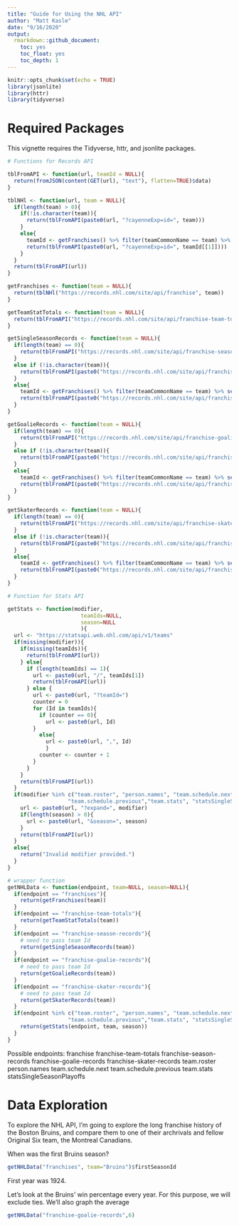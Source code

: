```yaml
---
title: "Guide for Using the NHL API"
author: "Matt Kasle"
date: "9/16/2020"
output: 
  rmarkdown::github_document:
    toc: yes
    toc_float: yes
    toc_depth: 1
---
```


```r
knitr::opts_chunk$set(echo = TRUE)
library(jsonlite)
library(httr)
library(tidyverse)
```

# Required Packages
This vignette requires the Tidyverse, httr, and jsonlite packages.

```r
# Functions for Records API

tblFromAPI <- function(url, teamId = NULL){
  return(fromJSON(content(GET(url), "text"), flatten=TRUE)$data)
}

tblNHl <- function(url, team = NULL){
  if(length(team) > 0){
    if(!is.character(team)){
      return(tblFromAPI(paste0(url, "?cayenneExp=id=", team)))
    }
    else{
      teamId <- getFranchises() %>% filter(teamCommonName == team) %>% select(id)
      return(tblFromAPI(paste0(url, "?cayenneExp=id=", teamId[[1]])))
    }
  }
  return(tblFromAPI(url))
}

getFranchises <- function(team = NULL){
  return(tblNHl("https://records.nhl.com/site/api/franchise", team))
}

getTeamStatTotals <- function(team = NULL){
  return(tblFromAPI("https://records.nhl.com/site/api/franchise-team-totals", team))
}

getSingleSeasonRecords <- function(team = NULL){
  if(length(team) == 0){
    return(tblFromAPI("https://records.nhl.com/site/api/franchise-season-records"))
  }
  else if (!is.character(team)){
    return(tblFromAPI(paste0("https://records.nhl.com/site/api/franchise-season-records?cayenneExp=franchiseId=",team)))
  }
  else{
    teamId <- getFranchises() %>% filter(teamCommonName == team) %>% select(id)
    return(tblFromAPI(paste0("https://records.nhl.com/site/api/franchise-season-records?cayenneExp=franchiseId=",teamId[1])))
  }
}

getGoalieRecords <- function(team = NULL){
  if(length(team) == 0){
    return(tblFromAPI("https://records.nhl.com/site/api/franchise-goalie-records"))
  }
  else if (!is.character(team)){
    return(tblFromAPI(paste0("https://records.nhl.com/site/api/franchise-goalie-records?cayenneExp=franchiseId=",team)))
  }
  else{
    teamId <- getFranchises() %>% filter(teamCommonName == team) %>% select(id)
    return(tblFromAPI(paste0("https://records.nhl.com/site/api/franchise-goalie-records?cayenneExp=franchiseId=",teamId[1])))
  }
}

getSkaterRecords <- function(team = NULL){
  if(length(team) == 0){
    return(tblFromAPI("https://records.nhl.com/site/api/franchise-skater-records"))
  }
  else if (!is.character(team)){
    return(tblFromAPI(paste0("https://records.nhl.com/site/api/franchise-skater-records?cayenneExp=franchiseId=",team)))
  }
  else{
    teamId <- getFranchises() %>% filter(teamCommonName == team) %>% select(id)
    return(tblFromAPI(paste0("https://records.nhl.com/site/api/franchise-skater-records?cayenneExp=franchiseId=",teamId[1])))
  }
}
```


```r
# Function for Stats API

getStats <- function(modifier,
                       teamIds=NULL,
                       season=NULL
                       ){
  url <- "https://statsapi.web.nhl.com/api/v1/teams"
  if(missing(modifier)){
    if(missing(teamIds)){
      return(tblFromAPI(url))
    } else{
      if (length(teamIds) == 1){
        url <- paste0(url, "/", teamIds[1]) 
        return(tblFromAPI(url))
      } else {
        url <- paste0(url, "?teamId=")
        counter = 0
        for (Id in teamIds){
          if (counter == 0){
            url <- paste0(url, Id)
        } 
          else{
            url <- paste0(url, ",", Id)
            }
          counter <- counter + 1
        }
      }
    }
    return(tblFromAPI(url))
  }
  if(modifier %in% c("team.roster", "person.names", "team.schedule.next",
                   "team.schedule.previous","team.stats", "statsSingleSeasonPlayoffs")){
    url <- paste0(url, "?expand=", modifier)
    if(length(season) > 0){
      url <- paste0(url, "&season=", season)
    }
    return(tblFromAPI(url))
  }
  else{
    return("Invalid modifier provided.")
  }
}
```

```r
# wrapper function
getNHLData <- function(endpoint, team=NULL, season=NULL){
  if(endpoint == "franchises"){
    return(getFranchises(team))
  }
  if(endpoint == "franchise-team-totals"){
    return(getTeamStatTotals(team))
  }
  if(endpoint == "franchise-season-records"){
    # need to pass team Id
    return(getSingleSeasonRecords(team))
  }
  if(endpoint == "franchise-goalie-records"){
    # need to pass team Id
    return(getGoalieRecords(team))
  }
  if(endpoint == "franchise-skater-records"){
    # need to pass team Id
    return(getSkaterRecords(team))
  }
  if(endpoint %in% c("team.roster", "person.names", "team.schedule.next",
                   "team.schedule.previous","team.stats", "statsSingleSeasonPlayoffs")){
    return(getStats(endpoint, team, season))
  }
}

```
Possible endpoints:
franchise
franchise-team-totals
franchise-season-records
franchise-goalie-records
franchise-skater-records
team.roster
person.names
team.schedule.next
team.schedule.previous
team.stats
statsSingleSeasonPlayoffs


# Data Exploration

To explore the NHL API, I'm going to explore the long franchise history of the Boston Bruins, and compare them to one of their archrivals and fellow Original Six team, the Montreal Canadians.

When was the first Bruins season?
```r
getNHLData("franchises", team="Bruins")$firstSeasonId
```
First year was 1924.

Let's look at the Bruins' win percentage every year. For this purpose, we will exclude ties. We'll also graph the average 

```r
getNHLData("franchise-goalie-records",6)
```

